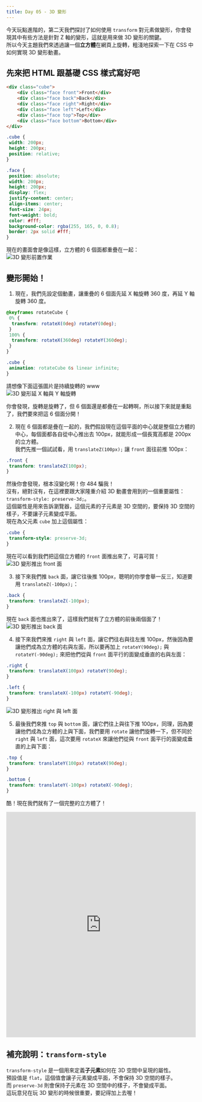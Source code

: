 ```yaml
---
title: Day 05 - 3D 變形
---
```

今天玩點進階的，第二天我們探討了如何使用 `transform` 對元素做變形，你會發現其中有些方法是針對 Z 軸的變形，這就是用來做 3D 變形的關鍵。  
所以今天主題我們來透過讓一個**立方體**在網頁上旋轉，粗淺地探索一下在 CSS 中如何實現 3D 變形動畫。

## 先來把 HTML 跟基礎 CSS 樣式寫好吧
```html
<div class="cube">
	<div class="face front">Front</div>
	<div class="face back">Back</div>
	<div class="face right">Right</div>
	<div class="face left">Left</div>
	<div class="face top">Top</div>
	<div class="face bottom">Bottom</div>
</div>
```
```css
.cube {
 width: 200px;
 height: 200px;
 position: relative;
}

.face {
 position: absolute;
 width: 200px;
 height: 200px;
 display: flex;
 justify-content: center;
 align-items: center;
 font-size: 24px;
 font-weight: bold;
 color: #fff;
 background-color: rgba(255, 165, 0, 0.8);
 border: 2px solid #fff;
}
```

現在的畫面會是像這樣，立方體的 6 個面都重疊在一起：  
![3D 變形前置作業](./assets/day05_3D_basic.jpg)

## 變形開始！
1. 現在，我們先設定個動畫，讓重疊的 6 個面先延 X 軸旋轉 360 度，再延 Y 軸旋轉 360 度。
```css
@keyframes rotateCube {
 0% {
  transform: rotateX(0deg) rotateY(0deg);
 }
 100% {
  transform: rotateX(360deg) rotateY(360deg);
 }
}

.cube {
 animation: rotateCube 6s linear infinite;
}
```

請想像下面這張圖片是持續旋轉的 www  
![3D 變形延 X 軸與 Y 軸旋轉](./assets/day05_3D_step1.jpg)

你會發現，旋轉是旋轉了，但 6 個面還是都疊在一起轉啊，所以接下來就是重點了，我們要來把這 6 個面分開！

2. 現在 6 個面都是疊在一起的，我們假設現在這個平面的中心就是整個立方體的中心，每個面都各自從中心推出去 100px，就能形成一個長寬高都是 200px 的立方體。  
我們先推一個試試看，用 `translateZ(100px);` 讓 `front` 面往前推 100px：
```css
.front {
 transform: translateZ(100px);
}
```

然後你會發現，根本沒變化啊！你 484 騙我！  
沒有，絕對沒有，在這裡要跟大家隆重介紹 3D 動畫會用到的一個重要屬性：`transform-style: preserve-3d;`。  
這個屬性是用來告訴瀏覽器，這個元素的子元素是 3D 空間的，要保持 3D 空間的樣子，不要讓子元素變成平面。  
現在為父元素 `cube` 加上這個屬性：
```css
.cube {
 transform-style: preserve-3d;
}
```

現在可以看到我們把這個立方體的 `front` 面推出來了，可喜可賀！  
![3D 變形推出 front 面](./assets/day05_3D_front.jpg)


3. 接下來我們推 `back` 面，讓它往後推 100px，聰明的你學會舉一反三，知道要用 `translateZ(-100px);`：
```css
.back {
 transform: translateZ(-100px);
}
```

現在 `back` 面也推出來了，這樣我們就有了立方體的前後兩個面了！  
![3D 變形推出 back 面](./assets/day05_3D_back.jpg)

4. 接下來我們來推 `right` 與 `left` 面，讓它們往右與往左推 100px，然後因為要讓他們成為立方體的右與左面，所以要再加上 `rotateY(90deg);` 與 `rotateY(-90deg);` 來把他們從與 `front` 面平行的面變成垂直的右與左面：
```css
.right {
 transform: translateX(100px) rotateY(90deg);
}

.left {
 transform: translateX(-100px) rotateY(-90deg);
}
```

![3D 變形推出 right 與 left 面](./assets/day05_3D_right.jpg)

5. 最後我們來推 `top` 與 `bottom` 面，讓它們往上與往下推 100px，同理，因為要讓他們成為立方體的上與下面，我們要用 `rotate` 讓他們旋轉一下，但不同於 `right` 與 `left` 面，這次要用 `rotateX` 來讓他們從與 `front` 面平行的面變成垂直的上與下面：
```css
.top {
 transform: translateY(100px) rotateX(90deg);
}

.bottom {
 transform: translateY(-100px) rotateX(-90deg);
}
```

酷！現在我們就有了一個完整的立方體了！  

<iframe height="600" width="100%" title="day 05 - 3D_transform" src="https://codepen.io/ChungYingHo/embed/RwzxajL?default-tab=html%2Cresult" frameborder="no" loading="lazy" allowtransparency="true" allowfullscreen="true">
  See the Pen <a href="https://codepen.io/ChungYingHo/pen/RwzxajL">
  day 05 - 3D_transform</a> by ChungYingHo (<a href="https://codepen.io/ChungYingHo">@ChungYingHo</a>)
  on <a href="https://codepen.io">CodePen</a>.
</iframe>

## 補充說明：`transform-style`
`transform-style` 是一個用來定義**子元素**如何在 3D 空間中呈現的屬性。  
預設值是 `flat`，這個值會讓子元素變成平面，不會保持 3D 空間的樣子。  
而 `preserve-3d` 則會保持子元素在 3D 空間中的樣子，不會變成平面。  
這玩意兒在玩 3D 變形的時候很重要，要記得加上去喔！